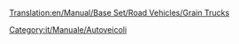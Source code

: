 [[Translation:en/Manual/Base Set/Road Vehicles/Grain Trucks]]

{{it/Manuale/Set base/Autoveicoli/StatAutoveicoli|nome     = Autocarro cereali Hereford
  |img      = en/Manual/Base Set/Road Vehicles/Hereford Grain Truck.png
  |prezzo    = 9.350 
  |velocità    = 48
  |annuale   = 842
  |ideato = 1935
  |vita     = 15
  |capacità = 20 t di cereali, frumento o mais
}}
{{it/Manuale/Set base/Autoveicoli/StatAutoveicoli|nome     = Autocarro cereali Thomas
  |img      = en/Manual/Base Set/Road Vehicles/Thomas Grain Truck.png
  |prezzo    = 10.910  
  |velocità    = 88
  |annuale   = 1.574
  |ideato = 1978
  |vita     = 15
  |capacità = 25 t di cereali, frumento o mais
}}
{{it/Manuale/Set base/Autoveicoli/StatAutoveicoli|nome     = Autocarro cereali Goss
  |img      = en/Manual/Base Set/Road Vehicles/Goss Grain Truck.png
  |prezzo    = 11.730 
  |velocità    = 112
  |annuale   = 2.250
  |ideato = 2010
  |vita     = 15
  |capacità = 30 t di cereali, frumento o mais
}}

[[Category:it/Manuale/Autoveicoli]]